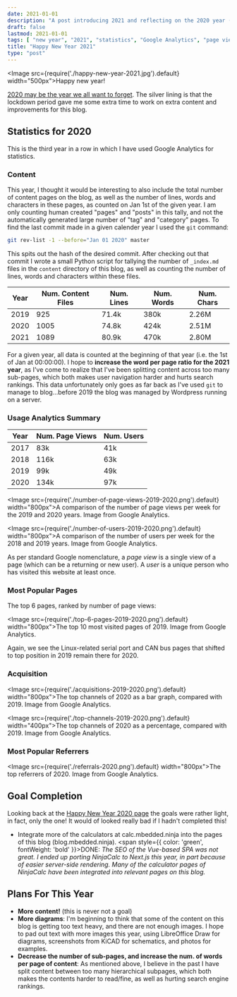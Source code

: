 ```yaml
---
date: 2021-01-01
description: "A post introducing 2021 and reflecting on the 2020 year (including blog statistics)."
draft: false
lastmod: 2021-01-01
tags: [ "new year", "2021", "statistics", "Google Analytics", "page view", "user", "referral", "Hugo", "GitHub", "blog" ]
title: "Happy New Year 2021"
type: "post"
---
```


<Image src={require('./happy-new-year-2021.jpg').default} width="500px">Happy new year!</Image>

[2020 may be the year we all want to forget](https://en.wikipedia.org/wiki/Death_to_2020). The silver lining is that the lockdown period gave me some extra time to work on extra content and improvements for this blog.

## Statistics for 2020

This is the third year in a row in which I have used Google Analytics for statistics.

### Content

This year, I thought it would be interesting to also include the total number of content pages on the blog, as well as the number of lines, words and characters in these pages, as counted on Jan 1st of the given year. I am only counting human created "pages" and "posts" in this tally, and not the automatically generated large number of "tag" and "category" pages. To find the last commit made in a given calender year I used the `git` command:

```bash
git rev-list -1 --before="Jan 01 2020" master
```

This spits out the hash of the desired commit. After checking out that commit I wrote a small Python script for tallying the number of `_index.md` files in the `content` directory of this blog, as well as counting the number of lines, words and characters within these files.

Year | Num. Content Files | Num. Lines | Num. Words | Num. Chars
-----|--------------------|------------|------------|------------
2019 | 925                | 71.4k      | 380k       | 2.26M
2020 | 1005               | 74.8k      | 424k       | 2.51M
2021 | 1089               | 80.9k      | 470k       | 2.80M 

For a given year, all data is counted at the beginning of that year (i.e. the 1st of Jan at 00:00:00). I hope to **increase the word per page ratio for the 2021 year**, as I've come to realize that I've been splitting content across too many sub-pages, which both makes user navigation harder and hurts search rankings. This data unfortunately only goes as far back as I've used `git` to manage to blog...before 2019 the blog was managed by Wordpress running on a server.

### Usage Analytics Summary

Year | Num. Page Views | Num. Users
-----|-----------------|------------
2017 | 83k             | 41k
2018 | 116k            | 63k
2019 | 99k             | 49k
2020 | 134k            | 97k

<Image src={require('./number-of-page-views-2019-2020.png').default} width="800px">A comparison of the number of page views per week for the 2019 and 2020 years. Image from Google Analytics.</Image>

<Image src={require('./number-of-users-2019-2020.png').default} width="800px">A comparison of the number of users per week for the 2018 and 2019 years. Image from Google Analytics.</Image>

As per standard Google nomenclature, a _page view_ is a single view of a page (which can be a returning or new user). A _user_ is a unique person who has visited this website at least once.

### Most Popular Pages

The top 6 pages, ranked by number of page views:

<Image src={require('./top-6-pages-2019-2020.png').default} width="800px">The top 10 most visited pages of 2019. Image from Google Analytics.</Image>

Again, we see the Linux-related serial port and CAN bus pages that shifted to top position in 2019 remain there for 2020. 

### Acquisition

<Image src={require('./acquisitions-2019-2020.png').default} width="800px">The top channels of 2020 as a bar graph, compared with 2019. Image from Google Analytics.</Image>

<Image src={require('./top-channels-2019-2020.png').default} width="400px">The top channels of 2020 as a percentage, compared with 2019. Image from Google Analytics.</Image>

### Most Popular Referrers

<Image src={require('./referrals-2020.png').default} width="800px">The top referrers of 2020. Image from Google Analytics.</Image>

## Goal Completion

Looking back at the [Happy New Year 2020 page](/updates/2020/01/01/happy-new-year-2020/) the goals were rather light, in fact, only the one! It would of looked really bad if I hadn't completed this!

* Integrate more of the calculators at calc.mbedded.ninja into the pages of this blog (blog.mbedded.ninja). <span style={{ color: 'green', fontWeight: 'bold' }}>DONE:</span> _The SEO of the Vue-based SPA was not great. I ended up porting NinjaCalc to Next.js this year, in part because of easier server-side rendering. Many of the calculator pages of NinjaCalc have been integrated into relevant pages on this blog._

## Plans For This Year

* **More content!** (this is never not a goal)
* **More diagrams**: I'm beginning to think that some of the content on this blog is getting too text heavy, and there are not enough images. I hope to pad out text with more images this year, using LibreOffice Draw for diagrams, screenshots from KiCAD for schematics, and photos for examples.
* **Decrease the number of sub-pages, and increase the num. of words per page of content**: As mentioned above, I believe in the past I have split content between too many hierarchical subpages, which both makes the contents harder to read/fine, as well as hurting search engine rankings.